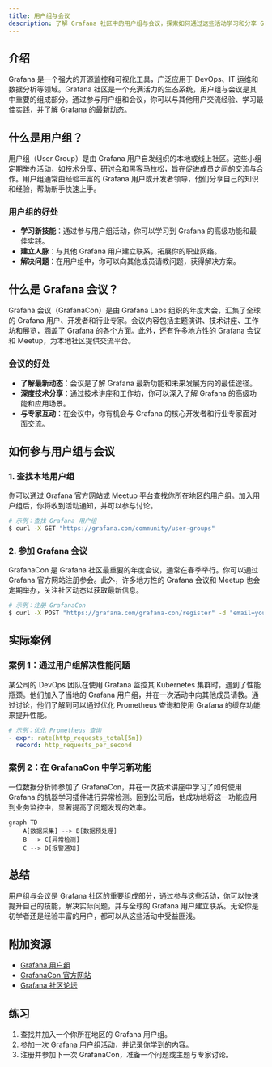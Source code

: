 ```yaml
---
title: 用户组与会议
description: 了解 Grafana 社区中的用户组与会议，探索如何通过这些活动学习和分享 Grafana 的使用经验。
---
```


## 介绍

Grafana 是一个强大的开源监控和可视化工具，广泛应用于 DevOps、IT 运维和数据分析等领域。Grafana 社区是一个充满活力的生态系统，用户组与会议是其中重要的组成部分。通过参与用户组和会议，你可以与其他用户交流经验、学习最佳实践，并了解 Grafana 的最新动态。

## 什么是用户组？

用户组（User Group）是由 Grafana 用户自发组织的本地或线上社区。这些小组定期举办活动，如技术分享、研讨会和黑客马拉松，旨在促进成员之间的交流与合作。用户组通常由经验丰富的 Grafana 用户或开发者领导，他们分享自己的知识和经验，帮助新手快速上手。

### 用户组的好处

- **学习新技能**：通过参与用户组活动，你可以学习到 Grafana 的高级功能和最佳实践。
- **建立人脉**：与其他 Grafana 用户建立联系，拓展你的职业网络。
- **解决问题**：在用户组中，你可以向其他成员请教问题，获得解决方案。

## 什么是 Grafana 会议？

Grafana 会议（GrafanaCon）是由 Grafana Labs 组织的年度大会，汇集了全球的 Grafana 用户、开发者和行业专家。会议内容包括主题演讲、技术讲座、工作坊和展览，涵盖了 Grafana 的各个方面。此外，还有许多地方性的 Grafana 会议和 Meetup，为本地社区提供交流平台。

### 会议的好处

- **了解最新动态**：会议是了解 Grafana 最新功能和未来发展方向的最佳途径。
- **深度技术分享**：通过技术讲座和工作坊，你可以深入了解 Grafana 的高级功能和应用场景。
- **与专家互动**：在会议中，你有机会与 Grafana 的核心开发者和行业专家面对面交流。

## 如何参与用户组与会议

### 1. 查找本地用户组

你可以通过 Grafana 官方网站或 Meetup 平台查找你所在地区的用户组。加入用户组后，你将收到活动通知，并可以参与讨论。

```bash
# 示例：查找 Grafana 用户组
$ curl -X GET "https://grafana.com/community/user-groups"
```

### 2. 参加 Grafana 会议

GrafanaCon 是 Grafana 社区最重要的年度会议，通常在春季举行。你可以通过 Grafana 官方网站注册参会。此外，许多地方性的 Grafana 会议和 Meetup 也会定期举办，关注社区动态以获取最新信息。

```bash
# 示例：注册 GrafanaCon
$ curl -X POST "https://grafana.com/grafana-con/register" -d "email=your-email@example.com"
```

## 实际案例

### 案例 1：通过用户组解决性能问题

某公司的 DevOps 团队在使用 Grafana 监控其 Kubernetes 集群时，遇到了性能瓶颈。他们加入了当地的 Grafana 用户组，并在一次活动中向其他成员请教。通过讨论，他们了解到可以通过优化 Prometheus 查询和使用 Grafana 的缓存功能来提升性能。

```yaml
# 示例：优化 Prometheus 查询
- expr: rate(http_requests_total[5m])
  record: http_requests_per_second
```

### 案例 2：在 GrafanaCon 中学习新功能

一位数据分析师参加了 GrafanaCon，并在一次技术讲座中学习了如何使用 Grafana 的机器学习插件进行异常检测。回到公司后，他成功地将这一功能应用到业务监控中，显著提高了问题发现的效率。

```mermaid
graph TD
    A[数据采集] --> B[数据预处理]
    B --> C[异常检测]
    C --> D[报警通知]
```

## 总结

用户组与会议是 Grafana 社区的重要组成部分，通过参与这些活动，你可以快速提升自己的技能，解决实际问题，并与全球的 Grafana 用户建立联系。无论你是初学者还是经验丰富的用户，都可以从这些活动中受益匪浅。

## 附加资源

- [Grafana 用户组](https://grafana.com/community/user-groups)
- [GrafanaCon 官方网站](https://grafana.com/grafana-con)
- [Grafana 社区论坛](https://community.grafana.com)

## 练习

1. 查找并加入一个你所在地区的 Grafana 用户组。
2. 参加一次 Grafana 用户组活动，并记录你学到的内容。
3. 注册并参加下一次 GrafanaCon，准备一个问题或主题与专家讨论。
